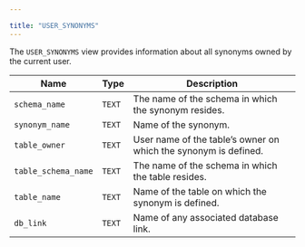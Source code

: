 ---

title: "USER_SYNONYMS"
---

<div id="user_synonyms" class="registered_link"></div>

The `USER_SYNONYMS` view provides information about all synonyms owned by the current user.

| Name                | Type   | Description                                                  |
| ------------------- | ------ | ------------------------------------------------------------ |
| `schema_name`       | `TEXT` | The name of the schema in which the synonym resides.         |
| `synonym_name`      | `TEXT` | Name of the synonym.                                         |
| `table_owner`       | `TEXT` | User name of the table’s owner on which the synonym is defined. |
| `table_schema_name` | `TEXT` | The name of the schema in which the table resides.           |
| `table_name`        | `TEXT` | Name of the table on which the synonym is defined.           |
| `db_link`           | `TEXT` | Name of any associated database link.                        |